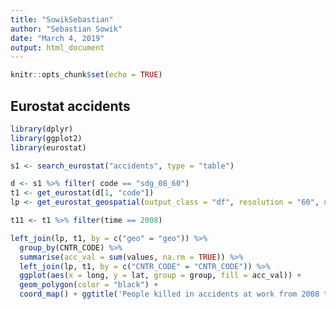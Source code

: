 ```yaml
---
title: "SowikSebastian"
author: "Sebastian Sowik"
date: "March 4, 2019"
output: html_document
---
```


```r
knitr::opts_chunk$set(echo = TRUE)
```

## Eurostat accidents


```r
library(dplyr)
library(ggplot2)
library(eurostat)

s1 <- search_eurostat("accidents", type = "table")

d <- s1 %>% filter( code == "sdg_08_60")
t1 <- get_eurostat(d[1, "code"])
lp <- get_eurostat_geospatial(output_class = "df", resolution = "60", nuts_level = "all")

t11 <- t1 %>% filter(time == 2008)

left_join(lp, t1, by = c("geo" = "geo")) %>% 
  group_by(CNTR_CODE) %>% 
  summarise(acc_val = sum(values, na.rm = TRUE)) %>% 
  left_join(lp, t1, by = c("CNTR_CODE" = "CNTR_CODE")) %>% 
  ggplot(aes(x = long, y = lat, group = group, fill = acc_val)) + 
  geom_polygon(color = "black") +
  coord_map() + ggtitle('People killed in accidents at work from 2008 to 2016')

```
